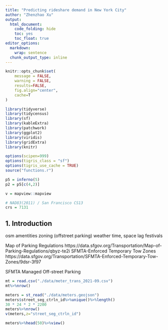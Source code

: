 ```yaml
---
title: "Predicting rideshare demand in New York City"
author: "Zhenzhao Xu"
output:
  html_document:
    code_folding: hide
    toc: yes
    toc_float: true
editor_options: 
  markdown: 
    wrap: sentence
  chunk_output_type: inline
---
```


```r
knitr::opts_chunk$set(
	message = FALSE,
	warning = FALSE,
	results=FALSE,
	fig.align="center",
	cache=T
)
```

```r
library(tidyverse)
library(tidycensus)
library(sf)
library(kableExtra)
library(patchwork)
library(ggplot2)
library(viridis)
library(gridExtra)
library(knitr)

options(scipen=999)
options(tigris_class = "sf")
options(tigris_use_cache = TRUE)
source("functions.r")

p5 = inferno(5)
p2 = p5[c(4,2)]

v = mapview::mapview

# NAD83(2011) / San Francisco CS13
crs = 7131
```


## 1. Introduction

osm amentities
zoning (offstreet parking)
weather
time, space lag
festivals

Map of Parking Regulations https://data.sfgov.org/Transportation/Map-of-Parking-Regulations/qbyz-te2i
SFMTA-Enforced Temporary Tow Zones https://data.sfgov.org/Transportation/SFMTA-Enforced-Temporary-Tow-Zones/9dsr-3f97

SFMTA Managed Off-street Parking

```r
mt = read.csv("./data/meter_trans_2021-09.csv")
mt%>%nrow()

meters = st_read("./data/meters.geojson")
meters$street_seg_ctrln_id%>%unique()%>%length()
30 * 24 * 2 * 2200
meters%>%nrow()
v(meters,z="street_seg_ctrln_id")

meters%>%head(50)%>%view()
```






















